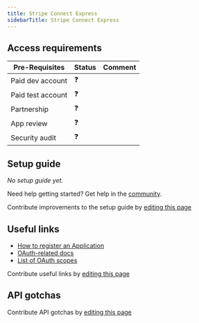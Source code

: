 ```yaml
---
title: Stripe Connect Express
sidebarTitle: Stripe Connect Express
---
```



<Overview />
<PreBuiltTooling />
<PreBuiltUseCases />

## Access requirements
| Pre-Requisites | Status | Comment|
| - | - | - |
| Paid dev account | ❓ |  |
| Paid test account | ❓ |  |
| Partnership | ❓ | |
| App review | ❓ |  |
| Security audit | ❓ | |


## Setup guide

_No setup guide yet._

<Tip>Need help getting started? Get help in the [community](https://nango.dev/slack).</Tip>

<Note>Contribute improvements to the setup guide by [editing this page](https://github.com/nangohq/nango/tree/master/docs-v2/integrations/all/stripe-express.mdx)</Note>


## Useful links

-   [How to register an Application](https://dashboard.stripe.com/account/applications/settings)
-   [OAuth-related docs](https://stripe.com/docs/connect/oauth-express-accounts)
-   [List of OAuth scopes](https://stripe.com/docs/connect/oauth-reference#:~:text=if%20not%20provided.-,scope,-Optional)

<Note>Contribute useful links by [editing this page](https://github.com/nangohq/nango/tree/master/docs-v2/integrations/all/stripe-express.mdx)</Note>

## API gotchas

<Note>Contribute API gotchas by [editing this page](https://github.com/nangohq/nango/tree/master/docs-v2/integrations/all/stripe-express.mdx)</Note>
